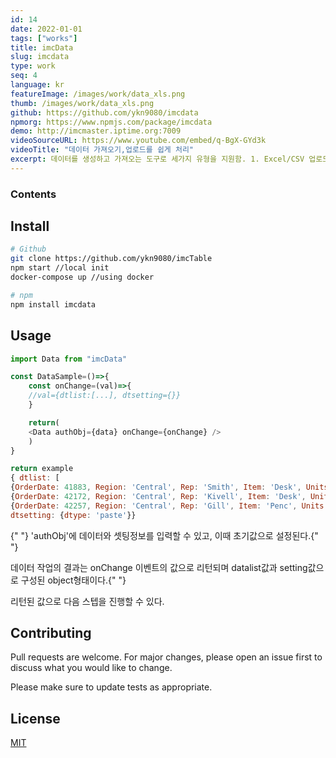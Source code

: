 ```yaml
---
id: 14
date: 2022-01-01
tags: ["works"]
title: imcData
slug: imcdata
type: work
seq: 4
language: kr
featureImage: /images/work/data_xls.png
thumb: /images/work/data_xls.png
github: https://github.com/ykn9080/imcdata
npmorg: https://www.npmjs.com/package/imcdata
demo: http://imcmaster.iptime.org:7009
videoSourceURL: https://www.youtube.com/embed/q-BgX-GYd3k
videoTitle: "데이터 가져오기,업로드를 쉽게 처리"
excerpt: 데이터를 생성하고 가져오는 도구로 세가지 유형을 지원함. 1. Excel/CSV 업로드 2. Api로 가져오기 3. 화면에 붙여넣기
---
```


### Contents

## Install

```sh
# Github
git clone https://github.com/ykn9080/imcTable
npm start //local init
docker-compose up //using docker

# npm
npm install imcdata
```

## Usage

```js
import Data from "imcData"

const DataSample=()=>{
    const onChange=(val)=>{
    //val={dtlist:[...], dtsetting={}}
    }

    return(
    <Data authObj={data} onChange={onChange} />
    )
}

return example
{ dtlist: [
{OrderDate: 41883, Region: 'Central', Rep: 'Smith', Item: 'Desk', Units: 2},
{OrderDate: 42172, Region: 'Central', Rep: 'Kivell', Item: 'Desk', Units: 5},
{OrderDate: 42257, Region: 'Central', Rep: 'Gill', Item: 'Penc', Units:3}],
dtsetting: {dtype: 'paste'}}

```

<p>
  {" "}
  'authObj'에 데이터와 셋팅정보를 입력할 수 있고, 이때 초기값으로 설정된다.{" "}
</p>
<p>
  데이터 작업의 결과는 onChange 이벤트의 값으로 리턴되며 datalist값과
  setting값으로 구성된 object형태이다.{" "}
</p>
<p> 리턴된 값으로 다음 스텝을 진행할 수 있다.</p>

## Contributing

Pull requests are welcome. For major changes, please open an issue first to discuss what you would like to change.

Please make sure to update tests as appropriate.

## License

[MIT](https://choosealicense.com/licenses/mit/)
